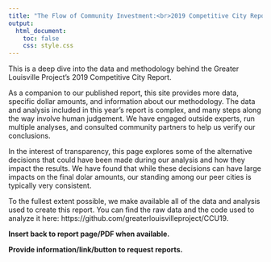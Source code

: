 ---
title: "The Flow of Community Investment:<br>2019 Competitive City Report"
output: 
  html_document:
    toc: false
    css: style.css
---

This is a deep dive into the data and methodology behind the Greater Louisville Project's 2019 Competitive City Report.

As a companion to our published report, this site provides more data, specific dollar amounts, and information about our methodology. The data and analysis included in this year's report is complex, and many steps along the way involve human judgement. We have engaged outside experts, run multiple analyses, and consulted community partners to help us verify our conclusions.

In the interest of transparency, this page explores some of the alternative decisions that could have been made during our analysis and how they impact the results. We have found that while these decisions can have large impacts on the final dolar amounts, our standing among our peer cities is typically very consistent.

To the fullest extent possible, we make available all of the data and analysis used to create this report. You can find the raw data and the code used to analyze it here: https://github.com/greaterlouisvilleproject/CCU19.

<b>Insert back to report page/PDF when available.

Provide information/link/button to request reports.</b>